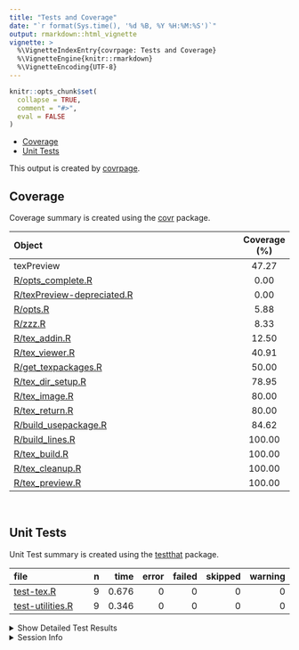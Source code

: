 ```yaml
---
title: "Tests and Coverage"
date: "`r format(Sys.time(), '%d %B, %Y %H:%M:%S')`"
output: rmarkdown::html_vignette
vignette: >
  %\VignetteIndexEntry{covrpage: Tests and Coverage}
  %\VignetteEngine{knitr::rmarkdown}
  %\VignetteEncoding{UTF-8}
---
```

  
```r
knitr::opts_chunk$set(
  collapse = TRUE,
  comment = "#>",
  eval = FALSE
)
```

<!--- Placeholder for tests/README.md Do Not Edit--->
  - [Coverage](#coverage)
  - [Unit Tests](#unit-tests)

This output is created by
[covrpage](https://github.com/metrumresearchgroup/covrpage).

## Coverage

Coverage summary is created using the
[covr](https://github.com/r-lib/covr)
package.

| Object                                                      | Coverage (%) |
| :---------------------------------------------------------- | :----------: |
| texPreview                                                  |    47.27     |
| [R/opts\_complete.R](https://github.com/metrumresearchgroup/texPreview/tree/master/R/opts_complete.R)                  |     0.00     |
| [R/texPreview-depreciated.R](https://github.com/metrumresearchgroup/texPreview/tree/master/R/texPreview-depreciated.R) |     0.00     |
| [R/opts.R](https://github.com/metrumresearchgroup/texPreview/tree/master/R/opts.R)                                     |     5.88     |
| [R/zzz.R](https://github.com/metrumresearchgroup/texPreview/tree/master/R/zzz.R)                                       |     8.33     |
| [R/tex\_addin.R](https://github.com/metrumresearchgroup/texPreview/tree/master/R/tex_addin.R)                          |    12.50     |
| [R/tex\_viewer.R](https://github.com/metrumresearchgroup/texPreview/tree/master/R/tex_viewer.R)                        |    40.91     |
| [R/get\_texpackages.R](https://github.com/metrumresearchgroup/texPreview/tree/master/R/get_texpackages.R)              |    50.00     |
| [R/tex\_dir\_setup.R](https://github.com/metrumresearchgroup/texPreview/tree/master/R/tex_dir_setup.R)                 |    78.95     |
| [R/tex\_image.R](https://github.com/metrumresearchgroup/texPreview/tree/master/R/tex_image.R)                          |    80.00     |
| [R/tex\_return.R](https://github.com/metrumresearchgroup/texPreview/tree/master/R/tex_return.R)                        |    80.00     |
| [R/build\_usepackage.R](https://github.com/metrumresearchgroup/texPreview/tree/master/R/build_usepackage.R)            |    84.62     |
| [R/build\_lines.R](https://github.com/metrumresearchgroup/texPreview/tree/master/R/build_lines.R)                      |    100.00    |
| [R/tex\_build.R](https://github.com/metrumresearchgroup/texPreview/tree/master/R/tex_build.R)                          |    100.00    |
| [R/tex\_cleanup.R](https://github.com/metrumresearchgroup/texPreview/tree/master/R/tex_cleanup.R)                      |    100.00    |
| [R/tex\_preview.R](https://github.com/metrumresearchgroup/texPreview/tree/master/R/tex_preview.R)                      |    100.00    |

<br>

## Unit Tests

Unit Test summary is created using the
[testthat](https://github.com/r-lib/testthat)
package.

| file                                          | n |  time | error | failed | skipped | warning |
| :-------------------------------------------- | -: | ----: | ----: | -----: | ------: | ------: |
| [test-tex.R](https://github.com/metrumresearchgroup/texPreview/tree/master/tests/testthat/test-tex.R)             | 9 | 0.676 |     0 |      0 |       0 |       0 |
| [test-utilities.R](https://github.com/metrumresearchgroup/texPreview/tree/master/tests/testthat/test-utilities.R) | 9 | 0.346 |     0 |      0 |       0 |       0 |

<details closed>

<summary> Show Detailed Test Results
</summary>

| file                                              | context                      | test                                              | status | n |  time |
| :------------------------------------------------ | :--------------------------- | :------------------------------------------------ | :----- | -: | ----: |
| [test-tex.R](https://github.com/metrumresearchgroup/texPreview/tree/master/tests/testthat/test-tex.R#L31)             | core tex function            | porting to tex: files generated                   | PASS   | 1 | 0.002 |
| [test-tex.R](https://github.com/metrumresearchgroup/texPreview/tree/master/tests/testthat/test-tex.R#L35)             | core tex function            | porting to tex: class of output                   | PASS   | 1 | 0.001 |
| [test-tex.R](https://github.com/metrumresearchgroup/texPreview/tree/master/tests/testthat/test-tex.R#L49)             | core tex function            | porting to tex no filedir: no files generated     | PASS   | 1 | 0.003 |
| [test-tex.R](https://github.com/metrumresearchgroup/texPreview/tree/master/tests/testthat/test-tex.R#L53)             | core tex function            | porting to tex no filedir: class of output        | PASS   | 1 | 0.001 |
| [test-tex.R](https://github.com/metrumresearchgroup/texPreview/tree/master/tests/testthat/test-tex.R#L67)             | core tex function            | keep pdf as an output: files generated            | PASS   | 1 | 0.002 |
| [test-tex.R](https://github.com/metrumresearchgroup/texPreview/tree/master/tests/testthat/test-tex.R#L71)             | core tex function            | keep pdf as an output: class of output            | PASS   | 1 | 0.001 |
| [test-tex.R](https://github.com/metrumresearchgroup/texPreview/tree/master/tests/testthat/test-tex.R#L86)             | core tex function            | html output: return magick object                 | PASS   | 1 | 0.662 |
| [test-tex.R](https://github.com/metrumresearchgroup/texPreview/tree/master/tests/testthat/test-tex.R#L115)            | core tex function            | tex lines directly input: validate benchmark      | PASS   | 1 | 0.002 |
| [test-tex.R](https://github.com/metrumresearchgroup/texPreview/tree/master/tests/testthat/test-tex.R#L129)            | core tex function            | use svg device: check if file created             | PASS   | 1 | 0.002 |
| [test-utilities.R](https://github.com/metrumresearchgroup/texPreview/tree/master/tests/testthat/test-utilities.R#L10) | utility functions of package | build usepackage call: basic call                 | PASS   | 1 | 0.002 |
| [test-utilities.R](https://github.com/metrumresearchgroup/texPreview/tree/master/tests/testthat/test-utilities.R#L14) | utility functions of package | build usepackage call: check library is installed | PASS   | 1 | 0.162 |
| [test-utilities.R](https://github.com/metrumresearchgroup/texPreview/tree/master/tests/testthat/test-utilities.R#L18) | utility functions of package | build usepackage call: add options                | PASS   | 1 | 0.002 |
| [test-utilities.R](https://github.com/metrumresearchgroup/texPreview/tree/master/tests/testthat/test-utilities.R#L22) | utility functions of package | build usepackage call: use bad library name       | PASS   | 1 | 0.163 |
| [test-utilities.R](https://github.com/metrumresearchgroup/texPreview/tree/master/tests/testthat/test-utilities.R#L40) | utility functions of package | build usepackage multiple calls: class            | PASS   | 1 | 0.001 |
| [test-utilities.R](https://github.com/metrumresearchgroup/texPreview/tree/master/tests/testthat/test-utilities.R#L44) | utility functions of package | build usepackage multiple calls: dimension        | PASS   | 1 | 0.002 |
| [test-utilities.R](https://github.com/metrumresearchgroup/texPreview/tree/master/tests/testthat/test-utilities.R#L56) | utility functions of package | find packages: check class                        | PASS   | 2 | 0.003 |
| [test-utilities.R](https://github.com/metrumresearchgroup/texPreview/tree/master/tests/testthat/test-utilities.R#L73) | utility functions of package | empty call to addin: cause addin to crash         | PASS   | 1 | 0.011 |

</details>

<details>

<summary> Session Info </summary>

| Field    | Value                               |
| :------- | :---------------------------------- |
| Version  | R version 3.5.1 (2018-07-02)        |
| Platform | x86\_64-apple-darwin15.6.0 (64-bit) |
| Running  | macOS 10.14.3                       |
| Language | en\_US                              |
| Timezone | America/New\_York                   |

| Package  | Version |
| :------- | :------ |
| testthat | 2.0.1   |
| covr     | 3.2.1   |
| covrpage | 0.0.70  |

</details>

<!--- Final Status : pass --->
